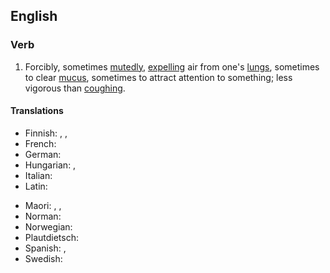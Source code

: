 ==English==

===Verb===
{{en-verb|clears one's throat|clearing one's throat|cleared one's throat}}

# Forcibly, sometimes [[mutedly]], [[expelling]] air from one's [[lungs]], sometimes to clear [[mucus]], sometimes to attract attention to something; less vigorous than [[coughing]].

====Translations====
{{trans-top|forcibly expulsing air from one's lungs}}
* Finnish: {{t+|fi|rykiä}}, {{t+|fi|kakoa}}, {{t+|fi|kakistella}}
* French: {{t|fr|se racler la gorge}}
* German: {{t+|de|räuspern|alt=sich räuspern}}
* Hungarian: {{t+|hu|köszörüli a torkát}}, {{t|hu|megköszörüli a torkát}}
* Italian: {{t+|it|raschiare}}
* Latin: {{t|la|cōnscreor}}
{{trans-mid}}
* Maori: {{t|mi|wharo}}, {{t|mi|whawharo}}, {{t|mi|wharowharo}}
* Norman: {{t|nrf|râqu'ter}}
* Norwegian: {{t|no|kremte}}
* Plautdietsch: {{t|pdt|kjrechen}}
* Spanish: {{t+|es|carraspear}}, {{t|es|aclararse la voz}}
* Swedish: {{t+|sv|harkla}}
{{trans-bottom}}